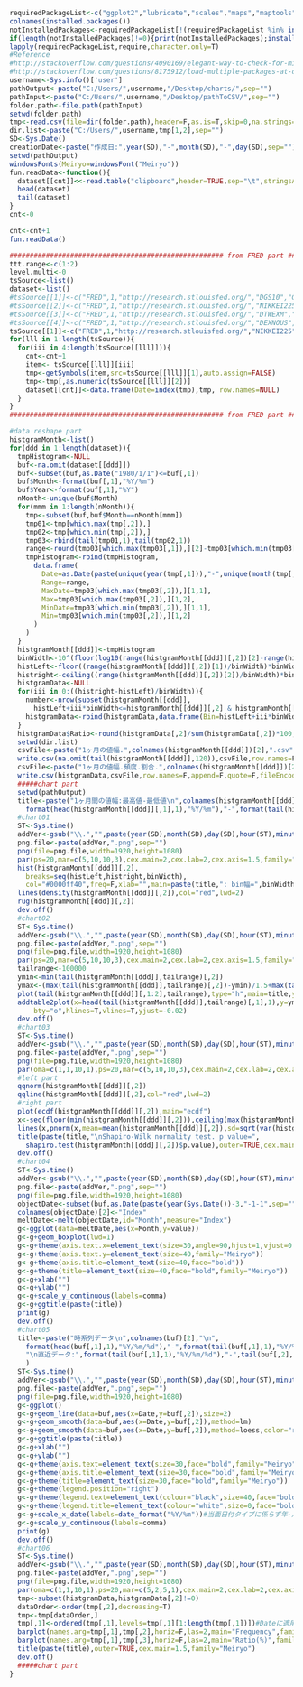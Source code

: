 ```r
requiredPackageList<-c("ggplot2","lubridate","scales","maps","maptools","RColorBrewer","fields","rworldmap","classInt","plotrix","HH","reshape","quantmod")
colnames(installed.packages())
notInstalledPackages<-requiredPackageList[!(requiredPackageList %in% installed.packages()[,"Package"])] #apply logical vector to requiredPackageList
if(length(notInstalledPackages)!=0){print(notInstalledPackages);install.packages(notInstalledPackages)}
lapply(requiredPackageList,require,character.only=T)
#Reference 
#http://stackoverflow.com/questions/4090169/elegant-way-to-check-for-missing-packages-and-install-them
#http://stackoverflow.com/questions/8175912/load-multiple-packages-at-once
username<-Sys.info()['user']
pathOutput<-paste("C:/Users/",username,"/Desktop/charts/",sep="")
pathInput<-paste("C:/Users/",username,"/Desktop/pathToCSV/",sep="")
folder.path<-file.path(pathInput)
setwd(folder.path)
tmp<-read.csv(file=dir(folder.path),header=F,as.is=T,skip=0,na.strings=c("", "NA"))
dir.list<-paste("C:/Users/",username,tmp[1,2],sep="")
SD<-Sys.Date()
creationDate<-paste("作成日:",year(SD),"-",month(SD),"-",day(SD),sep="")  
setwd(pathOutput)
windowsFonts(Meiryo=windowsFont("Meiryo"))
fun.readData<-function(){
  dataset[[cnt]]<<-read.table("clipboard",header=TRUE,sep="\t",stringsAsFactor=F,na.strings=c("-"))
  head(dataset)
  tail(dataset)
}
cnt<-0
```

```r
cnt<-cnt+1
fun.readData()
```

```r
##################################################### from FRED part ####################################################
ttt.range<-c(1:2)
level.multi<-0
tsSource<-list()
dataset<-list()
#tsSource[[1]]<-c("FRED",1,"http://research.stlouisfed.org/","DGS10","GOLDAMGBD228NLBM","DCOILWTICO")
#tsSource[[2]]<-c("FRED",1,"http://research.stlouisfed.org/","NIKKEI225","SP500","DJIA","NASDAQ100")
#tsSource[[3]]<-c("FRED",1,"http://research.stlouisfed.org/","DTWEXM","DEXJPUS","DEXUSEU","DEXUSUK","DEXUSAL")
#tsSource[[4]]<-c("FRED",1,"http://research.stlouisfed.org/","DEXNOUS","DEXSZUS","DEXSFUS","DEXKOUS","DEXUSNZ","DEXCHUS")
tsSource[[1]]<-c("FRED",1,"http://research.stlouisfed.org/","NIKKEI225")
for(lll in 1:length(tsSource)){
  for(iii in 4:length(tsSource[[lll]])){
    cnt<-cnt+1
    item<- tsSource[[lll]][iii]
    tmp<-getSymbols(item,src=tsSource[[lll]][1],auto.assign=FALSE)
    tmp<-tmp[,as.numeric(tsSource[[lll]][2])]
    dataset[[cnt]]<-data.frame(Date=index(tmp),tmp, row.names=NULL)
  }
}
##################################################### from FRED part ####################################################
```

```r
#data reshape part
histgramMonth<-list()
for(ddd in 1:length(dataset)){
  tmpHistogram<-NULL
  buf<-na.omit(dataset[[ddd]])  
  buf<-subset(buf,as.Date("1980/1/1")<=buf[,1])
  buf$Month<-format(buf[,1],"%Y/%m")
  buf$Year<-format(buf[,1],"%Y")
  nMonth<-unique(buf$Month)
  for(mmm in 1:length(nMonth)){
    tmp<-subset(buf,buf$Month==nMonth[mmm])  
    tmp01<-tmp[which.max(tmp[,2]),]  
    tmp02<-tmp[which.min(tmp[,2]),]  
    tmp03<-rbind(tail(tmp01,1),tail(tmp02,1))  
    range<-round(tmp03[which.max(tmp03[,1]),][2]-tmp03[which.min(tmp03[,1]),][2],3)  
    tmpHistogram<-rbind(tmpHistogram,
      data.frame(
        Date=as.Date(paste(unique(year(tmp[,1])),"-",unique(month(tmp[,1])),"-1",sep="")),
        Range=range,
        MaxDate=tmp03[which.max(tmp03[,2]),][1,1],
        Max=tmp03[which.max(tmp03[,2]),][1,2],
        MinDate=tmp03[which.min(tmp03[,2]),][1,1],
        Min=tmp03[which.min(tmp03[,2]),][1,2]
      )
    )  
  }
  histgramMonth[[ddd]]<-tmpHistogram
  binWidth<-10^(floor(log10(range(histgramMonth[[ddd]][,2])[2]-range(histgramMonth[[ddd]][,2])[1]))-2)
  histLeft<-floor((range(histgramMonth[[ddd]][,2])[1])/binWidth)*binWidth
  histright<-ceiling((range(histgramMonth[[ddd]][,2])[2])/binWidth)*binWidth
  histgramData<-NULL
  for(iii in 0:((histright-histLeft)/binWidth)){
    number<-nrow(subset(histgramMonth[[ddd]],
      histLeft+iii*binWidth<=histgramMonth[[ddd]][,2] & histgramMonth[[ddd]][,2]<histLeft+(iii+1)*binWidth)) 
    histgramData<-rbind(histgramData,data.frame(Bin=histLeft+iii*binWidth,Frequency=number))
  }
  histgramData$Ratio<-round(histgramData[,2]/sum(histgramData[,2])*100,2)
  setwd(dir.list)
  csvFile<-paste("1ヶ月の値幅.",colnames(histgramMonth[[ddd]])[2],".csv",sep="")    
  write.csv(na.omit(tail(histgramMonth[[ddd]],120)),csvFile,row.names=F,append=F,quote=F,fileEncoding="UTF-8")
  csvFile<-paste("1ヶ月の値幅.頻度.割合.",colnames(histgramMonth[[ddd]])[2],".csv",sep="")    
  write.csv(histgramData,csvFile,row.names=F,append=F,quote=F,fileEncoding="UTF-8")
  #####chart part
  setwd(pathOutput)
  title<-paste("1ヶ月間の値幅:最高値-最低値\n",colnames(histgramMonth[[ddd]])[2],"\n",
    format(head(histgramMonth[[ddd]][,1],1),"%Y/%m"),"-",format(tail(histgramMonth[[ddd]][,1],1),"%Y/%m"))  
  #chart01
  ST<-Sys.time()  
  addVer<-gsub("\\.","",paste(year(SD),month(SD),day(SD),hour(ST),minute(ST),second(ST),sep=""))
  png.file<-paste(addVer,".png",sep="")
  png(file=png.file,width=1920,height=1080)
  par(ps=20,mar=c(5,10,10,3),cex.main=2,cex.lab=2,cex.axis=1.5,family="Meiryo") 
  hist(histgramMonth[[ddd]][,2],
    breaks=seq(histLeft,histright,binWidth),
    col="#0000ff40",freq=F,xlab="",main=paste(title,": bin幅=",binWidth))
  lines(density(histgramMonth[[ddd]][,2]),col="red",lwd=2)
  rug(histgramMonth[[ddd]][,2])
  dev.off()  
  #chart02
  ST<-Sys.time()  
  addVer<-gsub("\\.","",paste(year(SD),month(SD),day(SD),hour(ST),minute(ST),second(ST),sep=""))
  png.file<-paste(addVer,".png",sep="")
  png(file=png.file,width=1920,height=1080)
  par(ps=20,mar=c(5,10,10,3),cex.main=2,cex.lab=2,cex.axis=1.5,family="Meiryo") 
  tailrange<-100000
  ymin<-min(tail(histgramMonth[[ddd]],tailrange)[,2])
  ymax<-(max(tail(histgramMonth[[ddd]],tailrange)[,2])-ymin)/1.5+max(tail(histgramMonth[[ddd]],tailrange)[,2])
  plot(tail(histgramMonth[[ddd]][,1:2],tailrange),type="h",main=title,ylim=c(ymin,ymax),col="#0000ff")
  addtable2plot(x=head(tail(histgramMonth[[ddd]],tailrange)[,1],1),y=ymax,table=tail(histgramMonth[[ddd]],10),
      bty="o",hlines=T,vlines=T,yjust=-0.02)
  dev.off()
  #chart03
  ST<-Sys.time()  
  addVer<-gsub("\\.","",paste(year(SD),month(SD),day(SD),hour(ST),minute(ST),second(ST),sep=""))
  png.file<-paste(addVer,".png",sep="")
  png(file=png.file,width=1920,height=1080)
  par(oma=c(1,1,10,1),ps=20,mar=c(5,10,10,3),cex.main=2,cex.lab=2,cex.axis=1.5,family="Meiryo",mfrow=c(1,2)) 
  #left part
  qqnorm(histgramMonth[[ddd]][,2])
  qqline(histgramMonth[[ddd]][,2],col="red",lwd=2)
  #right part
  plot(ecdf(histgramMonth[[ddd]][,2]),main="ecdf")
  x<-seq(floor(min(histgramMonth[[ddd]][,2])),ceiling(max(histgramMonth[[ddd]][,2])),0.01)
  lines(x,pnorm(x,mean=mean(histgramMonth[[ddd]][,2]),sd=sqrt(var(histgramMonth[[ddd]][,2]))),col=2,lwd=2)
  title(paste(title,"\nShapiro-Wilk normality test. p value=",
    shapiro.test(histgramMonth[[ddd]][,2])$p.value),outer=TRUE,cex.main=1.5,family="Meiryo")
  dev.off()
  #chart04
  ST<-Sys.time()  
  addVer<-gsub("\\.","",paste(year(SD),month(SD),day(SD),hour(ST),minute(ST),second(ST),sep=""))
  png.file<-paste(addVer,".png",sep="")
  png(file=png.file,width=1920,height=1080)
  objectDate<-subset(buf,as.Date(paste(year(Sys.Date())-3,"-1-1",sep=""))<=buf[,1])
  colnames(objectDate)[2]<-"Index"
  meltDate<-melt(objectDate,id="Month",measure="Index")
  g<-ggplot(data=meltDate,aes(x=Month,y=value))
  g<-g+geom_boxplot(lwd=1)
  g<-g+theme(axis.text.x=element_text(size=30,angle=90,hjust=1,vjust=0.5,face="bold",family="Meiryo")) 
  g<-g+theme(axis.text.y=element_text(size=40,family="Meiryo")) 
  g<-g+theme(axis.title=element_text(size=40,face="bold")) 
  g<-g+theme(title=element_text(size=40,face="bold",family="Meiryo")) 
  g<-g+xlab("")
  g<-g+ylab("") 
  g<-g+scale_y_continuous(labels=comma)
  g<-g+ggtitle(paste(title))
  print(g)
  dev.off()
  #chart05
  title<-paste("時系列データ\n",colnames(buf)[2],"\n",
    format(head(buf[,1],1),"%Y/%m/%d"),"-",format(tail(buf[,1],1),"%Y/%m/%d"),
    "\n直近データ:",format(tail(buf[,1],1),"%Y/%m/%d"),"-",tail(buf[,2],1)
    )  
  ST<-Sys.time()  
  addVer<-gsub("\\.","",paste(year(SD),month(SD),day(SD),hour(ST),minute(ST),second(ST),sep=""))
  png.file<-paste(addVer,".png",sep="")
  png(file=png.file,width=1920,height=1080)
  g<-ggplot()
  g<-g+geom_line(data=buf,aes(x=Date,y=buf[,2]),size=2)
  g<-g+geom_smooth(data=buf,aes(x=Date,y=buf[,2]),method=lm)
  g<-g+geom_smooth(data=buf,aes(x=Date,y=buf[,2]),method=loess,color="red")
  g<-g+ggtitle(paste(title))
  g<-g+xlab("") 
  g<-g+ylab("") 
  g<-g+theme(axis.text=element_text(size=30,face="bold",family="Meiryo"))          
  g<-g+theme(axis.title=element_text(size=30,face="bold",family="Meiryo"))          
  g<-g+theme(title=element_text(size=30,face="bold",family="Meiryo"))          
  g<-g+theme(legend.position="right")          
  g<-g+theme(legend.text=element_text(colour="black",size=40,face="bold",family="Meiryo"))          
  g<-g+theme(legend.title=element_text(colour="white",size=0,face="bold")) 
  g<-g+scale_x_date(labels=date_format("%Y/%m"))#当面日付タイプに係らず年-月とする
  g<-g+scale_y_continuous(labels=comma)
  print(g)
  dev.off() 
  #chart06
  ST<-Sys.time()  
  addVer<-gsub("\\.","",paste(year(SD),month(SD),day(SD),hour(ST),minute(ST),second(ST),sep=""))
  png.file<-paste(addVer,".png",sep="")
  png(file=png.file,width=1920,height=1080)
  par(oma=c(1,1,10,1),ps=20,mar=c(5,2,5,1),cex.main=2,cex.lab=2,cex.axis=1.0,family="Meiryo",mfrow=c(1,2)) 
  tmp<-subset(histgramData,histgramData[,2]!=0)
  dataOrder<-order(tmp[,2],decreasing=T)
  tmp<-tmp[dataOrder,]
  tmp[,1]<-ordered(tmp[,1],levels=tmp[,1][1:length(tmp[,1])])#Dateに適用するとNAに変換されるので注
  barplot(names.arg=tmp[,1],tmp[,2],horiz=F,las=2,main="Frequency",family="Meiryo",ylab="",xlab="",col="#0000ff40") 
  barplot(names.arg=tmp[,1],tmp[,3],horiz=F,las=2,main="Ratio(%)",family="Meiryo",ylab="",xlab="",col="#DF013A40") 
  title(paste(title),outer=TRUE,cex.main=1.5,family="Meiryo")
  dev.off()
  #####chart part
}
```